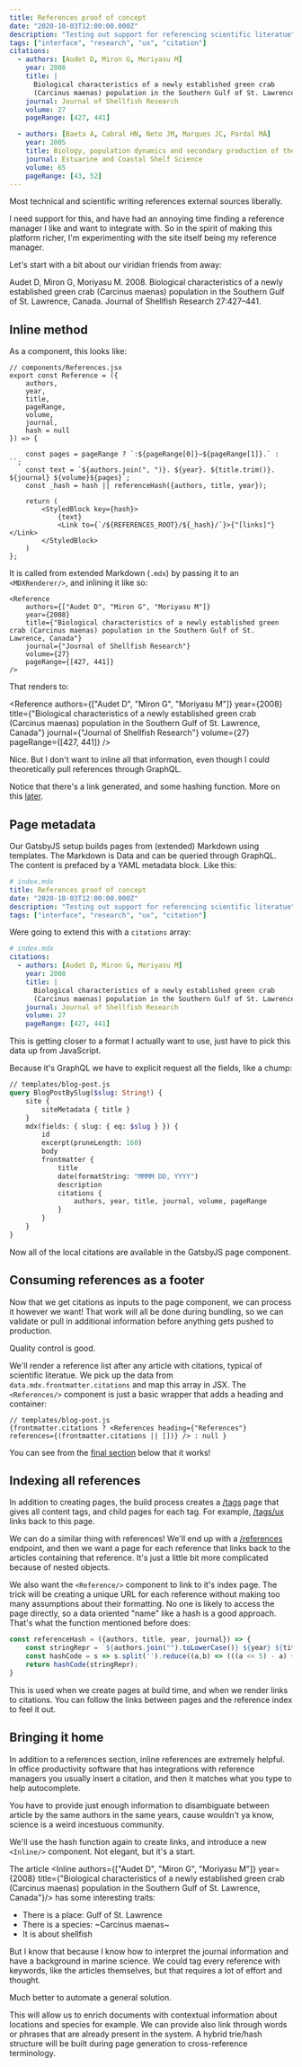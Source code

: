 ```yaml
---
title: References proof of concept
date: "2020-10-03T12:00:00.000Z"
description: "Testing out support for referencing scientific literatue"
tags: ["interface", "research", "ux", "citation"]
citations:
  - authors: [Audet D, Miron G, Moriyasu M]
    year: 2008
    title: |
      Biological characteristics of a newly established green crab 
      (Carcinus maenas) population in the Southern Gulf of St. Lawrence, Canada
    journal: Journal of Shellfish Research
    volume: 27
    pageRange: [427, 441]

  - authors: [Baeta A, Cabral HN, Neto JM, Marques JC, Pardal MÂ]
    year: 2005
    title: Biology, population dynamics and secondary production of the green crab Carcinus maenas (L.) in a temperate estuary
    journal: Estuarine and Coastal Shelf Science
    volume: 65
    pageRange: [43, 52]
---
```


Most technical and scientific writing references external sources liberally. 

I need support for this, and have had an annoying time finding
a reference manager I like and want to integrate with. So in the spirit
of making this platform richer, I'm experimenting with the site itself being
my reference manager.

Let's start with a bit about our viridian friends from away:

Audet D, Miron G, Moriyasu M. 2008. Biological characteristics of a newly established green crab 
(Carcinus maenas) population in the Southern Gulf of St. Lawrence, Canada. Journal of Shellfish Research 27:427–441.

## Inline method

As a component, this looks like:
```JSX
// components/References.jsx
export const Reference = ({
    authors,
    year,
    title,
    pageRange, 
    volume, 
    journal,
    hash = null
}) => {

    const pages = pageRange ? `:${pageRange[0]}–${pageRange[1]}.` : ``;
    const text = `${authors.join(", ")}. ${year}. ${title.trim()}. ${journal} ${volume}${pages}`;
    const _hash = hash || referenceHash({authors, title, year});

    return (
        <StyledBlock key={hash}>
            {text}
            <Link to={`/${REFERENCES_ROOT}/${_hash}/`}>{"[links]"}</Link>
        </StyledBlock>
    )
};
```

It is called from extended Markdown (`.mdx`) by passing it to an `<MDXRenderer/>`, and inlining it like so:
```JSX
<Reference
    authors={["Audet D", "Miron G", "Moriyasu M"]} 
    year={2008} 
    title={"Biological characteristics of a newly established green crab (Carcinus maenas) population in the Southern Gulf of St. Lawrence, Canada"} 
    journal={"Journal of Shellfish Research"} 
    volume={27} 
    pageRange={[427, 441]}
/>
```

That renders to:

<Reference
    authors={["Audet D", "Miron G", "Moriyasu M"]} 
    year={2008} 
    title={"Biological characteristics of a newly established green crab (Carcinus maenas) population in the Southern Gulf of St. Lawrence, Canada"} 
    journal={"Journal of Shellfish Research"} 
    volume={27} 
    pageRange={[427, 441]}
/>

Nice. But I don't want to inline all that information, even though I could theoretically pull references through GraphQL. 

Notice that there's a link generated, and some hashing function. More on this [later](#indexing-all-references). 

## Page metadata

Our GatsbyJS setup builds pages from (extended) Markdown using templates. The Markdown is Data and can be queried through
GraphQL. The content is prefaced by a YAML metadata block. Like this: 

```yaml
# index.mdx
title: References proof of concept
date: "2020-10-03T12:00:00.000Z"
description: "Testing out support for referencing scientific literatue"
tags: ["interface", "research", "ux", "citation"]
```

Were going to extend this with a `citations` array:

```yaml
# index.mdx
citations:
  - authors: [Audet D, Miron G, Moriyasu M]
    year: 2008
    title: |
      Biological characteristics of a newly established green crab 
      (Carcinus maenas) population in the Southern Gulf of St. Lawrence, Canada
    journal: Journal of Shellfish Research
    volume: 27
    pageRange: [427, 441]
```

This is getting closer to a format I actually want to use, just have to pick this data up from JavaScript. 

Because it's GraphQL we have to explicit request all the fields, like a chump:

```GraphQL
// templates/blog-post.js
query BlogPostBySlug($slug: String!) {
    site {
        siteMetadata { title }
    }
    mdx(fields: { slug: { eq: $slug } }) {
        id
        excerpt(pruneLength: 160)
        body
        frontmatter {
            title
            date(formatString: "MMMM DD, YYYY")
            description
            citations {
                authors, year, title, journal, volume, pageRange
            }
        }
    }
}
```

Now all of the local citations are available in the GatsbyJS page component. 


## Consuming references as a footer

Now that we get citations as inputs to the page component, we can process it however we want! That work will
all be done during bundling, so we can validate or pull in additional information before anything gets pushed
to production.

Quality control is good. 

We'll render a reference list after any article with citations, typical of scientific literatue. We pick up the data
from `data.mdx.frontmatter.citations` and map this array in JSX. The `<References/>` component is just a basic wrapper
that adds a heading and container:
```JSX
// templates/blog-post.js
{frontmatter.citations ? <References heading={"References"} references={(frontmatter.citations || [])} /> : null }
```

You can see from the [final section](#references) below that it works!

## Indexing all references

In addition to creating pages, the build process creates a [/tags](/tags) page that gives all content tags, and child pages
for each tag. For example, [/tags/ux](/tags/ux) links back to this page. 

We can do a similar thing with references! We'll end up with a [/references](/references) endpoint, and then we want a page
for each reference that links back to the articles containing that reference. It's just a little bit more complicated because 
of nested objects.

We also want the `<Reference/>` component to link to it's index page. The trick will be creating a unique URL for each reference
without making too many assumptions about their formatting. No one is likely to access the page directly, so a data oriented
"name" like a hash is a good approach. That's what the function mentioned before does:

```JavaScript
const referenceHash = ({authors, title, year, journal}) => {
    const stringRepr = `${authors.join("").toLowerCase()} ${year} ${title.toLowerCase()}`.replace(/\s/g, "");
    const hashCode = s => s.split('').reduce((a,b) => (((a << 5) - a) + b.charCodeAt(0))|0, 0);
    return hashCode(stringRepr);
}
```

This is used when we create pages at build time, and when we render links to citations. You can follow the links between pages and the
reference index to feel it out. 

## Bringing it home

In addition to a references section, inline references are extremely helpful. In office productivity software that has integrations
with reference managers you usually insert a citation, and then it matches what you type to help autocomplete. 

You have to provide just enough information to disambiguate between article by the same authors in the same years, cause wouldn't ya know, science
is a weird incestuous community.

We'll use the hash function again to create links, and introduce a new `<Inline/>` component. Not elegant, but it's a start.

The article <Inline authors={["Audet D", "Miron G", "Moriyasu M"]} year={2008} title={"Biological characteristics of a newly established green crab (Carcinus maenas) population in the Southern Gulf of St. Lawrence, Canada"}/> 
has some interesting traits:
* There is a place: Gulf of St. Lawrence
* There is a species: ~Carcinus maenas~
* It is about shellfish

But I know that because I know how to interpret the journal information and have a background in marine science. We could tag every
reference with keywords, like the articles themselves, but that requires a lot of effort and thought. 

Much better to automate a general solution.

This will allow us to enrich documents with contextual information about locations and species for example. We can provide also link through
words or phrases that are already present in the system. A hybrid trie/hash structure will be built during page generation to cross-reference
terminology. 